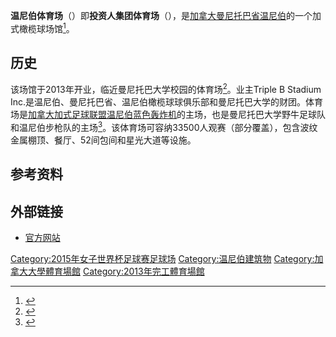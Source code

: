 {{Infobox stadium
| logo_image = 
| image = [[File:Investors_Group_Field_2014.png|300px]]
| stadium_name = Investors Group Field
| location = [[University_of_Manitoba|University of Manitoba]] <br /> 315 Chancellor-Matheson Road <br />[[Winnipeg|Winnipeg]], [[Manitoba|Manitoba]]
| broke_ground = 2010年5月20日
| opened = 2013年5月26日
| closed = 
| demolished = 
| owner = Triple B Stadium Inc.
| operator = [[温尼伯蓝色轰炸机|温尼伯蓝色轰炸机]]
| surface = [[FieldTurf|FieldTurf]] Revolution<ref name="IGF Information">{{cite web |title = Stadium Information |publisher = www.bluebombers.com |url = http://www.bluebombers.com/stadium-information |accessdate = 2014-11-11 |archive-date = 2014-12-08 |archive-url = https://web.archive.org/web/20141208164734/http://www.bluebombers.com/stadium-information |dead-url = no }}</ref>
| construction firm = Stuart Olson Dominion Construction
| architect = Raymond S.C Wan
| cost = 2.1億加元<ref name="cost">{{cite news |title = Stadium dispute resolved, final price tag $210 million |publisher = Winnipeg Free Press |date = 2 May 2014 |url = http://www.winnipegfreepress.com/local/stadium-dispute-resolved-final-price-tag-210-million-257622631.html |accessdate = 2014-06-01 |archive-date = 2019-05-10 |archive-url = https://web.archive.org/web/20190510112747/https://www.winnipegfreepress.com/local/stadium-dispute-resolved-final-price-tag-210-million-257622631.html |dead-url = no }}</ref>
| tenants = {{link-fr|温尼伯蓝色轰炸机|Blue Bombers de Winnipeg}} ([[加拿大加式足球联盟|加式足球聯賽]]) 2013年至今<br />{{link-fr|曼尼托巴大學野牛隊|Bisons du Manitoba|曼尼托巴大學}} ({{link-fr|加拿大大學校際體育總會|U Sports|加拿大大學聯賽}}) 2013年至今<br />溫尼伯步槍 ({{link-fr|加拿大青年加式足球聯賽|Ligue canadienne de football junior|青年加式足球聯賽}}) 2013年至今<br>[[溫尼伯榮軍|溫尼伯榮軍]]（[[加超聯|加超聯]]）2019年至今
| seating_capacity = 33,500<ref name="IGF Information"/>（可擴充至40,000）（[[Canadian_football|football]]）
| suites = 46<ref>{{cite news |author = Brent Bellamy |title = The Jets -- and a big-league stadium, too |publisher = Winnipeg Free Press |date = 10 October 2011 |url = http://www.winnipegfreepress.com/opinion/columnists/the-jets----and-a--big-league-stadium-too-131439343.html |accessdate = 2014-06-01 |archive-date = 2019-05-10 |archive-url = https://web.archive.org/web/20190510112735/https://www.winnipegfreepress.com/opinion/columnists/the-jets----and-a--big-league-stadium-too-131439343.html |dead-url = no }}</ref>
}}

'''温尼伯体育场'''（{{lang-en|Winnipeg Stadium}}）即'''投资人集团体育场'''（{{lang-en|Investors Group Field}}），是[[加拿大|加拿大]][[曼尼托巴省|曼尼托巴省]][[温尼伯|温尼伯]]的一个加式橄榄球场馆<ref>{{cite news |title = Blue Bombers to get new stadium and new owner |publisher = TSN |url = http://www.tsn.ca/cfl/story/?id=273524 |accessdate = 2014-06-01 |archive-date = 2014-06-02 |archive-url = https://web.archive.org/web/20140602200523/http://www.tsn.ca/cfl/story/?id=273524 |dead-url = no }}</ref>。

==历史==
该场馆于2013年开业，临近曼尼托巴大学校园的体育场<ref name="Ready for 2012">{{cite web|title=Winnipeg football stadium to be ready for 2012 season|url=http://www.journalofcommerce.com/article/id43587|publisher=Reed Business Information|accessdate=14 July 2013|author=Peter Caulfield|date=March 28, 2011|deadurl=yes|archiveurl=https://web.archive.org/web/20130503073826/http://www.journalofcommerce.com/article/id43587|archivedate=2013年5月3日}}</ref>。业主Triple B Stadium Inc.是温尼伯、曼尼托巴省、温尼伯橄榄球球俱乐部和曼尼托巴大学的财团。体育场是[[加拿大加式足球联盟|加拿大加式足球联盟]][[温尼伯蓝色轰炸机|温尼伯蓝色轰炸机]]的主场，也是曼尼托巴大学野牛足球队和温尼伯步枪队的主场<ref name="CBC Lawsuit">{{cite news |author = Sean Kavanagh |title = Lawsuit alleges Winnipeg's IGF stadium leaky, mouldy |publisher = CBC Manitoba |date = 5 March 2015 |url = http://www.cbc.ca/news/canada/manitoba/lawsuit-alleges-winnipeg-s-igf-stadium-leaky-mouldy-1.2983608 |accessdate = 2015-03-05 |archive-date = 2020-07-09 |archive-url = https://web.archive.org/web/20200709021250/https://www.cbc.ca/news/canada/manitoba/lawsuit-alleges-winnipeg-s-igf-stadium-leaky-mouldy-1.2983608 |dead-url = no }}</ref>。该体育场可容纳33500人观赛（部分覆盖），包含波纹金属棚顶、餐厅、52间包间和星光大道等设施。

== 参考资料 ==
{{reflist|2}}

== 外部链接 ==
{{commons category|Investors Group Field}}
*[http://www.bluebombers.com/stadium 官方网站] {{Wayback|url=http://www.bluebombers.com/stadium |date=20141205000047 }}

{{Coord|49|48|28|N|97|8|35|W|type:landmark|display=title}}

[[Category:2015年女子世界杯足球赛足球场|Category:2015年女子世界杯足球赛足球场]]
[[Category:温尼伯建筑物|Category:温尼伯建筑物]]
[[Category:加拿大大學體育場館|Category:加拿大大學體育場館]]
[[Category:2013年完工體育場館|Category:2013年完工體育場館]]